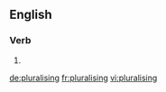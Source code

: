 ==English==

===Verb===
{{head|en}}

# {{present participle of|pluralise|lang=en}}

[[de:pluralising]]
[[fr:pluralising]]
[[vi:pluralising]]